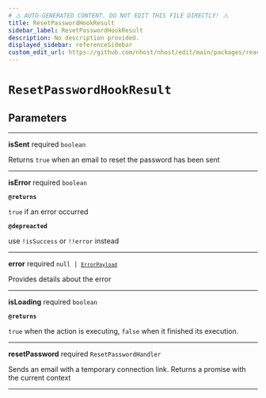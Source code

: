 ```yaml
---
# ⚠️ AUTO-GENERATED CONTENT. DO NOT EDIT THIS FILE DIRECTLY! ⚠️
title: ResetPasswordHookResult
sidebar_label: ResetPasswordHookResult
description: No description provided.
displayed_sidebar: referenceSidebar
custom_edit_url: https://github.com/nhost/nhost/edit/main/packages/react/src/useResetPassword.ts#L18
---
```


# `ResetPasswordHookResult`

## Parameters

---

**<span className="parameter-name">isSent</span>** <span className="optional-status">required</span> <code>boolean</code>

Returns `true` when an email to reset the password has been sent

---

**<span className="parameter-name">isError</span>** <span className="optional-status">required</span> <code>boolean</code>

**`@returns`**

`true` if an error occurred

**`@depreacted`**

use `!isSuccess` or `!!error` instead

---

**<span className="parameter-name">error</span>** <span className="optional-status">required</span> <code>null &#124; [`ErrorPayload`](/reference/docgen/nextjs/types/error-payload)</code>

Provides details about the error

---

**<span className="parameter-name">isLoading</span>** <span className="optional-status">required</span> <code>boolean</code>

**`@returns`**

`true` when the action is executing, `false` when it finished its execution.

---

**<span className="parameter-name">resetPassword</span>** <span className="optional-status">required</span> <code>ResetPasswordHandler</code>

Sends an email with a temporary connection link. Returns a promise with the current context

---
